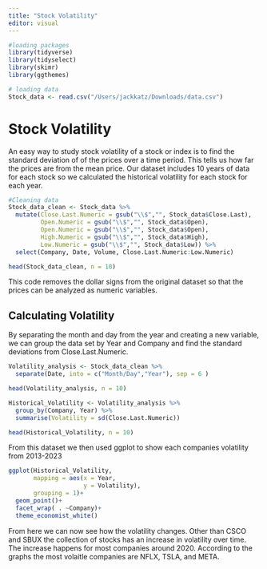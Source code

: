 ```yaml
---
title: "Stock Volatility"
editor: visual
---
```


```r
#loading packages
library(tidyverse)
library(tidyselect)
library(skimr)
library(ggthemes)
```

```r
# loading data
Stock_data <- read.csv("/Users/jackkatz/Downloads/data.csv")
```

# Stock Volatility

An easy way to study stock volatility of a stock or index is to find the standard deviation of of the prices over a time period. This tells us how far the prices are from the mean price. Our dataset includes 10 years of data for each stock so we calculated the historical volatility for each stock for each year.

```r
#Cleaning data
Stock_data_clean <- Stock_data %>% 
  mutate(Close.Last.Numeric = gsub("\\$","", Stock_data$Close.Last),
         Open.Numeric = gsub("\\$","", Stock_data$Open),
         Open.Numeric = gsub("\\$","", Stock_data$Open),
         High.Numeric = gsub("\\$","", Stock_data$High),
         Low.Numeric = gsub("\\$","", Stock_data$Low)) %>% 
  select(Company, Date, Volume, Close.Last.Numeric:Low.Numeric)

head(Stock_data_clean, n = 10)

```

This code removes the dollar signs from the original dataset so that the prices can be analyzed as numeric variables.

## Calculating Volatility

By separating the month and day from the year and creating a new variable, we can group the data set by Year and Company and find the standard deviations from Close.Last.Numeric.

```r
Volatility_analysis <- Stock_data_clean %>% 
  separate(Date, into = c("Month/Day","Year"), sep = 6 )

head(Volatility_analysis, n = 10)
```

```r
Historical_Volatility <- Volatility_analysis %>% 
  group_by(Company, Year) %>% 
  summarise(Volatility = sd(Close.Last.Numeric))

head(Historical_Volatility, n = 10)
```

From this dataset we then used ggplot to show each companies volatility from 2013-2023

```r
ggplot(Historical_Volatility,
       mapping = aes(x = Year,
                     y = Volatility),
       grouping = 1)+
  geom_point()+
  facet_wrap( . ~Company)+
  theme_economist_white()

```

From here we can now see how the volatility changes. Other than CSCO and SBUX the collection of stocks has an increase in volatility over time. The increase happens for most companies around 2020. According to the graphs the most volaitle companies are NFLX, TSLA, and META.
